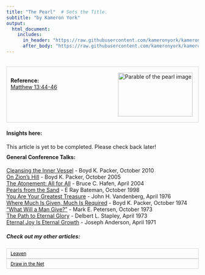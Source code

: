 ```yaml
---
title: "The Pearl"  # Sets the Title.
subtitle: "by Kameron York"
output:
  html_document:
    includes:
      in_header: "https://raw.githubusercontent.com/kameronyork/kameronyork.github.io/main/parables/headers/pearl-header.html"
      after_body: "https://raw.githubusercontent.com/kameronyork/kameronyork.github.io/main/parables/footer.html"
---
```

<br>
<div style="border: 1px solid lightgray; padding: 10px; overflow: hidden;">
<img src="https://raw.githubusercontent.com/kameronyork/kameronyork.github.io/main/docs/assets/pearl.jpg" alt="Parable of the pearl image" style="float: right; width: 195px; height: 115px; padding: 5px;">
<br>
<h4 style="text-align: left; margin: 0;">Reference:</h4>
<p style="text-align: left; margin: 0;">
<a href="https://www.churchofjesuschrist.org/study/scriptures/nt/matt/13?lang=eng&id=44-46#p44" target="_blank">Matthew 13:44-46</a>
</p>
</div>

#### Insights here:

This article is yet to be completed. Please check back later!


<div style="margin-top: -10px;">
#### General Conference Talks:
<a href="https://www.churchofjesuschrist.org/study/general-conference/2010/10/cleansing-the-inner-vessel">Cleansing the Inner Vessel</a> - Boyd K. Packer, October 2010<br>
<a href="https://www.churchofjesuschrist.org/study/general-conference/2005/10/on-zions-hill">On Zion’s Hill</a> - Boyd K. Packer, October 2005<br>
<a href="https://www.churchofjesuschrist.org/study/general-conference/2004/04/the-atonement-all-for-all">The Atonement: All for All</a> - Bruce C. Hafen, April 2004<br>
<a href="https://www.churchofjesuschrist.org/study/general-conference/1998/10/pearls-from-the-sand">Pearls from the Sand</a> - E Ray Bateman, October 1998<br>
<a href="https://www.churchofjesuschrist.org/study/general-conference/1976/04/you-are-your-greatest-treasure">You Are Your Greatest Treasure</a> - John H. Vandenberg, April 1976<br>
<a href="https://www.churchofjesuschrist.org/study/general-conference/1974/10/where-much-is-given-much-is-required">Where Much Is Given, Much Is Required</a> - Boyd K. Packer, October 1974<br>
<a href="https://www.churchofjesuschrist.org/study/general-conference/1973/10/what-will-a-man-give">“What Will a Man Give?”</a> - Mark E. Petersen, October 1973<br>
<a href="https://www.churchofjesuschrist.org/study/general-conference/1973/04/the-path-to-eternal-glory">The Path to Eternal Glory</a> - Delbert L. Stapley, April 1973<br>
<a href="https://www.churchofjesuschrist.org/study/general-conference/1971/04/eternal-joy-is-eternal-growth">Eternal Joy Is Eternal Growth</a> - Joseph Anderson, April 1971<br>




##### Check out my other articles:

<link rel="stylesheet" href="https://kameronyork.github.io/scripting/themify-icons/themify-icons.css">
<div class="container">
<div class="row">
<div class="col-12 text-md-left">
<nav class="pagination mt-3">
<a class="nav nav-prev" href="https://kameronyork.com/parables/leaven.html" style="background-color: transparent; color: black; padding: 5px 10px; border: 1px solid lightgray; cursor: pointer; white-space: nowrap; font-size: 12px; display: flex; align-items: center;" 
onmouseover="this.style.backgroundColor='lightgray';" 
onmouseout="this.style.backgroundColor='transparent';" 
onmousedown="this.style.backgroundColor='gray';" 
onmouseup="this.style.backgroundColor='lightgray';">
<i class="ti-arrow-left mr-2"></i>
<span style="display: none;" class="d-md-inline-block">Leaven</span>
<span style="display: inline-block;" class="d-md-none">Leaven</span>
</a>
<a class="nav nav-next ml-3" href="https://kameronyork.com/parables/drawing-in-the-net.html" style="background-color: transparent; color: black; padding: 5px 10px; border: 1px solid lightgray; cursor: pointer; white-space: nowrap; font-size: 12px; display: flex; align-items: center;" 
onmouseover="this.style.backgroundColor='lightgray';" 
onmouseout="this.style.backgroundColor='transparent';" 
onmousedown="this.style.backgroundColor='gray';" 
onmouseup="this.style.backgroundColor='lightgray';">
<span style="display: none;" class="d-md-inline-block">Draw in the Net</span>
<span style="display: inline-block;" class="d-md-none">Draw in the Net</span>
<i class="ti-arrow-right ml-2"></i>
</a>
</nav>
</div>
</div>
</div>